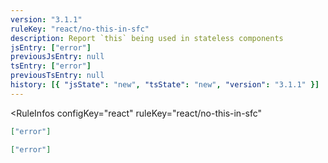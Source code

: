 ```yaml
---
version: "3.1.1"
ruleKey: "react/no-this-in-sfc"
description: Report `this` being used in stateless components
jsEntry: ["error"]
previousJsEntry: null
tsEntry: ["error"]
previousTsEntry: null
history: [{ "jsState": "new", "tsState": "new", "version": "3.1.1" }]
---
```


<RuleInfos 
  configKey="react" 
  ruleKey="react/no-this-in-sfc" 
>

```json
["error"]
```

```json
["error"]
```

</RuleInfos>
